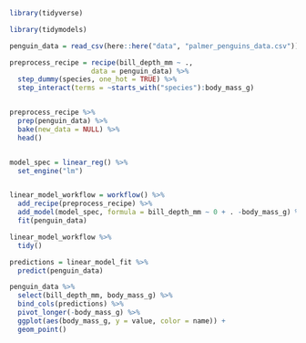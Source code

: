 
```r

library(tidyverse)

library(tidymodels)

```

```r

penguin_data = read_csv(here::here("data", "palmer_penguins_data.csv"))

```

```r

preprocess_recipe = recipe(bill_depth_mm ~ .,
                    data = penguin_data) %>% 
  step_dummy(species, one_hot = TRUE) %>% 
  step_interact(terms = ~starts_with("species"):body_mass_g)


preprocess_recipe %>% 
  prep(penguin_data) %>% 
  bake(new_data = NULL) %>% 
  head()


model_spec = linear_reg() %>% 
  set_engine("lm")


linear_model_workflow = workflow() %>% 
  add_recipe(preprocess_recipe) %>% 
  add_model(model_spec, formula = bill_depth_mm ~ 0 + . -body_mass_g) %>% 
  fit(penguin_data)


```

```r

linear_model_workflow %>% 
  tidy()

```

```r

predictions = linear_model_fit %>% 
  predict(penguin_data)

penguin_data %>% 
  select(bill_depth_mm, body_mass_g) %>% 
  bind_cols(predictions) %>% 
  pivot_longer(-body_mass_g) %>% 
  ggplot(aes(body_mass_g, y = value, color = name)) + 
  geom_point()

```

